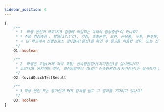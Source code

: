 ```yaml
---
sidebar_position: 6
---
```


```ts
{
    /**
     * 1. 학생 본인이 코로나19 감염에 의심되는 아래의 임상증상*이 있나요?
     * * 주요 임상증상 : 발열(37.5℃), 기침, 호흡곤란, 오한, 근육통, 두통, 인후통, 후각·미각소실
     * ※ 단 학교에서 선별진료소 검사결과(음성)를 확인 후 등교를 허용한 경우, 또는 선천성질환·만성질환(천식 등)으로 인한 증상인 경우 ‘아니오’를 선택하세요
     */
    Q1: boolean

    /**
     * 2. 학생은 오늘(어제 저녁 포함) 신속항원검사(자가진단)를 실시했나요?
     * 코로나19 완치자의 경우, 확진일로부터 45일간 신속항원검사(자가진단)는 실시하지 않음(“검사하지 않음”으로 선택)
     */
    Q2: CovidQuickTestResult

    /**
     * 3.학생 본인 또는 동거인이 PCR 검사를 받고 그 결과를 기다리고 있나요?
     */
    Q3: boolean
}
```
